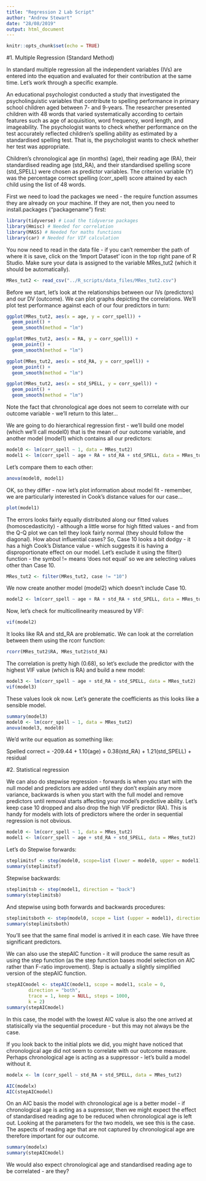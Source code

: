 ```yaml
---
title: "Regression 2 Lab Script"
author: "Andrew Stewart"
date: "28/08/2019"
output: html_document
---
```


```r
knitr::opts_chunk$set(echo = TRUE)
```

#1. Multiple Regression (Standard Method)

In standard multiple regression all the independent variables (IVs) are entered into the equation and evaluated for their contribution at the same time. Let’s work through a specific example.

An educational psychologist conducted a study that investigated the psycholinguistic variables that contribute to spelling performance in primary school children aged between 7- and 9-years. The researcher presented children with 48 words that varied systematically according to certain features such as age of acquisition, word frequency, word length, and imageability. The psychologist wants to check whether performance on the test accurately reflected children’s spelling ability as estimated by a standardised spelling test. That is, the psychologist wants to check whether her test was appropriate.

Children’s chronological age (in months) (age), their reading age (RA), their standardised reading age (std_RA), and their standardised spelling score (std_SPELL) were chosen as predictor variables. The criterion variable (Y) was the percentage correct spelling (corr_spell) score attained by each child using the list of 48 words. 

First we need to load the packages we need - the require function assumes they are already on your machine.  If they are not, then you need to install.packages ("packagename") first:

```r
library(tidyverse) # Load the tidyverse packages
library(Hmisc) # Needed for correlation
library(MASS) # Needed for maths functions
library(car) # Needed for VIF calculation
```

You now need to read in the data file - if you can't remember the path of where it is save, click on the 'Import Dataset' icon in the top right pane of R Studio.  Make sure your data is assigned to the variable MRes_tut2 (which it should be automatically).

```r
MRes_tut2 <- read_csv("../R_scripts/data_files/MRes_tut2.csv")
```

Before we start, let's look at the relationships between our IVs (predictors) and our DV (outcome).  We can plot graphs depicting the correlations.  We'll plot test performance against each of our four predictors in turn:

```r
ggplot(MRes_tut2, aes(x = age, y = corr_spell)) + 
  geom_point() + 
  geom_smooth(method = "lm")

ggplot(MRes_tut2, aes(x = RA, y = corr_spell)) + 
  geom_point() + 
  geom_smooth(method = "lm")

ggplot(MRes_tut2, aes(x = std_RA, y = corr_spell)) + 
  geom_point() + 
  geom_smooth(method = "lm")

ggplot(MRes_tut2, aes(x = std_SPELL, y = corr_spell)) + 
  geom_point() + 
  geom_smooth(method = "lm")
```

Note the fact that chronological age does not seem to correlate with our outcome variable - we'll return to this later...

We are going to do hierarchical regression first - we'll build one model (which we'll call model0) that is the mean of our outcome variable, and another model (model1) which contains all our predictors:

```r
model0 <- lm(corr_spell ~ 1, data = MRes_tut2)
model1 <- lm(corr_spell ~ age + RA + std_RA + std_SPELL, data = MRes_tut2)
```

Let's compare them to each other:

```r
anova(model0, model1)
```

OK, so they differ - now let's plot information about model fit - remember, we are particularly interested in Cook's distance values for our case...

```r
plot(model1)
```

The errors looks fairly equally distributed along our fitted values (homoscedasticity) - although a little worse for high fitted values - and from the Q-Q plot we can tell they look fairly normal (they should follow the diagonal).  How about influential cases?  So, Case 10 looks a bit dodgy - it has a high Cook's Distance value - which suggests it is having a disproportionate effect on our model.  Let's exclude it using the filter() function - the symbol != means 'does not equal' so we are selecting values other than Case 10.  

```r
MRes_tut2 <- filter(MRes_tut2, case != "10")
```

We now create another model (model2) which doesn't include Case 10.

```r
model2 <- lm(corr_spell ~ age + RA + std_RA + std_SPELL, data = MRes_tut2)
```

Now, let's check for multicollinearity measured by VIF:

```r
vif(model2)
```

It looks like RA and std_RA are problematic.  We can look at the correlation between them using the rcorr function:

```r
rcorr(MRes_tut2$RA, MRes_tut2$std_RA)
```

The correlation is pretty high (0.68), so let's exclude the predictor with the highest VIF value (which is RA) and build a new model:

```r
model3 <- lm(corr_spell ~ age + std_RA + std_SPELL, data = MRes_tut2)
vif(model3)
```

These values look ok now. Let's generate the coefficients as this looks like a sensible model.

```r
summary(model3)
model0 <- lm(corr_spell ~ 1, data = MRes_tut2)
anova(model3, model0)
```

We'd write our equation as something like:

Spelled correct = -209.44 + 1.10(age) + 0.38(std_RA) + 1.21(std_SPELL) + residual

#2. Statistical regression

We can also do stepwise regression - forwards is when you start with the null model and predictors are added until they don't explain any more variance, backwards is when you start with the full model and remove predictors until removal starts affecting your model's predictive ability. Let's keep case 10 dropped and also drop the high VIF predictor (RA). This is handy for models with lots of predictors where the order in sequential regression is not obvious. 

```r
model0 <- lm(corr_spell ~ 1, data = MRes_tut2)
model1 <- lm(corr_spell ~ age + std_RA + std_SPELL, data = MRes_tut2)
```

Let's do Stepwise forwards:

```r
steplimitsf <- step(model0, scope=list (lower = model0, upper = model1), direction = "forward")
summary(steplimitsf)
```

Stepwise backwards:

```r
steplimitsb <- step(model1, direction = "back")
summary(steplimitsb)
```

And stepwise using both forwards and backwards procedures:

```r
steplimitsboth <- step(model0, scope = list (upper = model1), direction = "both")
summary(steplimitsboth)
```

You'll see that the same final model is arrived it in each case. We have three significant predictors.

We can also use the stepAIC function - it will produce the same result as using the step function (as the step function bases model selection on AIC rather than F-ratio improvement). Step is actually a slightly simplified version of the stepAIC function.

```r
stepAICmodel <- stepAIC(model1, scope = model1, scale = 0,
        direction = "both",
        trace = 1, keep = NULL, steps = 1000,
        k = 2)
summary(stepAICmodel)
```

In this case, the model with the lowest AIC value is also the one arrived at statisically via the sequential procedure - but this may not always be the case.

If you look back to the initial plots we did, you might have noticed that chronological age did not seem to correlate with our outcome measure.  Perhaps chronological age is acting as a suppressor - let's build a model without it.

```r
modelx <- lm (corr_spell ~ std_RA + std_SPELL, data = MRes_tut2)

AIC(modelx)
AIC(stepAICmodel)
```

On an AIC basis the model with chronological age is a better model - if chronological age is acting as a supressor, then we might expect the effect of standardised reading age to be reduced when chronological age is left out.  Looking at the parameters for the two models, we see this is the case. The aspects of reading age that are not captured by chronological age are therefore important for our outcome.

```r
summary(modelx)
summary(stepAICmodel)
```

We would also expect chronological age and standardised reading age to be correlated - are they?

